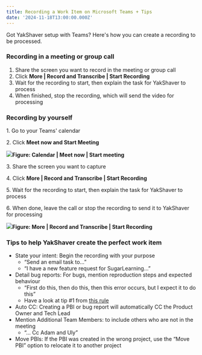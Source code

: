 ```yaml
---
title: Recording a Work Item on Microsoft Teams + Tips
date: '2024-11-18T13:00:00.000Z'
---
```


Got YakShaver setup with Teams? Here's how you can create a recording to be processed.

### Recording in a meeting or group call

1. Share the screen you want to record in the meeting or group call
2. Click **More | Record and Transcribe | Start Recording**
3. Wait for the recording to start, then explain the task for YakShaver to process
4. When finished, stop the recording, which will send the video for processing

### Recording by yourself

1\. Go to your Teams' calendar

2\. Click **Meet now **and** Start Meeting**

![](/YakShaver/Blogs/meeting-with-yourself.png)**Figure: Calendar | Meet now | Start meeting**

3\. Share the screen you want to capture

4\. Click **More | Record and Transcribe | Start Recording**

5\. Wait for the recording to start, then explain the task for YakShaver to process

6\. When done, leave the call or stop the recording to send it to YakShaver for processing

![](/YakShaver/Blogs/start-recording.png)**Figure: More | Record and Transcribe | Start Recording**

### Tips to help YakShaver create the perfect work item

* State your intent: Begin the recording with your purpose
  * “Send an email task to…”
  * “I have a new feature request for SugarLearning…”
* Detail bug reports: For bugs, mention reproduction steps and expected behaviour
  * “First do this, then do this, then this error occurs, but I expect it to do this”
  * Have a look at tip #1 from [this rule](https://www.ssw.com.au/rules/report-bugs-and-suggestions/#tip-1-draft-your-bug-with-enough-details)
* Auto CC: Creating a PBI or bug report will automatically CC the Product Owner and Tech Lead
* Mention Additional Team Members: to include others who are not in the meeting
  * “… Cc Adam and Uly”
* Move PBIs: If the PBI was created in the wrong project, use the “Move PBI” option to relocate it to another project
